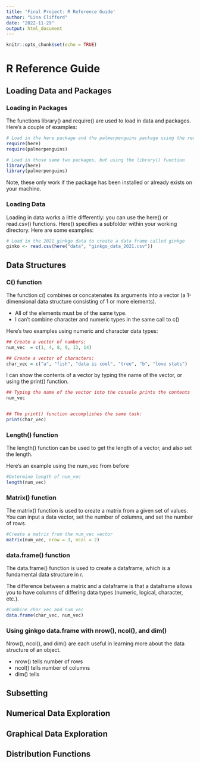 ```yaml
---
title: 'Final Project: R Reference Guide'
author: "Lina Clifford"
date: "2022-11-29"
output: html_document
---
```


```r
knitr::opts_chunk$set(echo = TRUE)
```

# R Reference Guide {.tabset .tabset-pills}

## Loading Data and Packages

### Loading in Packages
The functions library() and require() are used to load in data and packages.
Here's a couple of examples: 

```r
# Load in the here package and the palmerpenguins package using the require() function
require(here)
require(palmerpenguins)

# Load in those same two packages, but using the library() function
library(here)
library(palmerpenguins)
```

Note, these only work if the package has been installed or already exists on your machine.


### Loading Data
Loading in data works a little differently: you can use the here() or read.csv() functions. Here() specifies a subfolder within your working directory.
Here are some examples:

```r
# Load in the 2021 ginkgo data to create a data frame called ginkgo
ginko <- read.csv(here("data", "ginkgo_data_2021.csv"))
```









## Data Structures

### C() function
The function c() combines or concatenates its arguments into a vector (a 1-dimensional data structure consisting of 1 or more elements).

* All of the elements must be of the same type.
- I can’t combine character and numeric types in the same call to c()

Here’s two examples using numeric and character data types:


```r
## Create a vector of numbers:
num_vec  = c(1, 4, 8, 9, 13, 14)

## Create a vector of characters:
char_vec = c("a", "fish", "data is cool", "tree", "b", "love stats")
```

I can show the contents of a vector by typing the name of the vector, or using the print() function.

```r
## Typing the name of the vector into the console prints the contents
num_vec


## The print() function accomplishes the same task:
print(char_vec)

```

### Length() function
The length() function can be used to get the length of a vector, and also set the length.

Here's an example using the num_vec from before
```r
#Determine length of num_vec
length(num_vec)
```
### Matrix() function

The matrix() function is used to create a matrix from a given set of values. You can input a data vector, set the number of columns, and set the number of rows.
```r
#Create a matrix from the num_vec vector
matrix(num_vec, nrow = 3, ncol = 2)
```

### data.frame() function 

The data.frame() function is used to create a dataframe, which is a fundamental data structure in r. 

The difference between a matrix and a dataframe is that a dataframe allows you to have columns of differing data types (numeric, logical, character, etc.).
```r
#Combine char_vec and num_vec
data.frame(char_vec, num_vec)
```

### Using ginkgo data.frame with nrow(), ncol(), and dim()

Nrow(), ncol(), and dim() are each useful in learning more about the data structure of an object.

* nrow() tells number of rows
* ncol() tells number of columns
* dim() tells 


## Subsetting

## Numerical Data Exploration

## Graphical Data Exploration

## Distribution Functions

